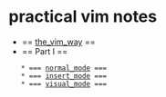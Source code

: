 = practical vim notes =

* == [[the_vim_way]] ==
* == Part I ==
    * === [[normal_mode]] ===
    * === [[insert_mode]] ===
    * === [[visual_mode]] ===

